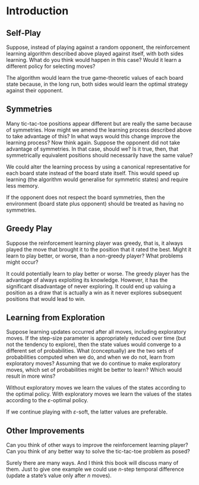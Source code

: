# Introduction

::: {#exr-1.1}
## Self-Play
Suppose, instead of playing against a random opponent, the reinforcement learning algorithm described above played against itself, with both sides learning. What do you think would happen in this case? Would it learn a different policy for selecting moves?
:::
::: {#sol-1.1}
The algorithm would learn the true game-theoretic values of each board state because, in the long run, both sides would learn the optimal strategy against their opponent.
:::

::: {#exr-1.2}
## Symmetries
Many tic-tac-toe positions appear different but are really the same because of symmetries. How might we amend the learning process described above to take advantage of this? In what ways would this change improve the learning process? Now think again. Suppose the opponent did not take advantage of symmetries. In that case, should we? Is it true, then, that symmetrically equivalent positions should necessarily have the same value?
:::
::: {#sol-1.2}
We could alter the learning process by using a canonical representative for each board state instead of the board state itself. This would speed up learning (the algorithm would generalise for symmetric states) and require less memory.

If the opponent does not respect the board symmetries, then the environment (board state plus opponent) should be treated as having no symmetries.
:::

::: {#exr-1.3}
## Greedy Play
Suppose the reinforcement learning player was greedy, that is, it always played the move that brought it to the position that it rated the best. Might it learn to play better, or worse, than a non-greedy player? What problems might occur?
:::
::: {#sol-1.3}
It could potentially learn to play better or worse. The greedy player has the advantage of always exploiting its knowledge. However, it has the significant disadvantage of never exploring. It could end up valuing a position as a draw that is actually a win as it never explores subsequent positions that would lead to win.
:::

::: {#exr-1.4}
## Learning from Exploration
Suppose learning updates occurred after all moves, including exploratory moves. If the step-size parameter is appropriately reduced over time (but not the tendency to explore), then the state values would converge to a different set of probabilities. What (conceptually) are the two sets of probabilities computed when we do, and when we do not, learn from exploratory moves? Assuming that we do continue to make exploratory moves, which set of probabilities might be better to learn? Which would result in more wins?
:::
::: {#sol-1.4}
Without exploratory moves we learn the values of the states according to the optimal policy.
With exploratory moves we learn the values of the states according to the $\varepsilon$-optimal policy.

If we continue playing with $\varepsilon$-soft, the latter values are preferable.
:::

::: {#exr-1.5}
## Other Improvements
Can you think of other ways to improve the reinforcement learning player? Can you think of any better way to solve the tic-tac-toe problem as posed?
:::
::: {#sol-1.5}
Surely there are many ways. And I think this book will discuss many of them. Just to give one example we could use $n$-step temporal difference (update a state's value only after $n$ moves).
:::